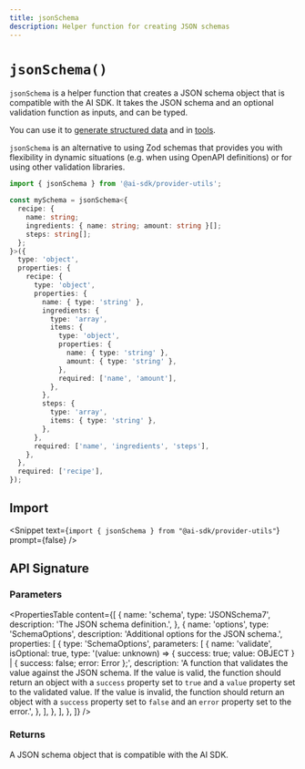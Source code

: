 ```yaml
---
title: jsonSchema
description: Helper function for creating JSON schemas
---
```


# `jsonSchema()`

`jsonSchema` is a helper function that creates a JSON schema object that is compatible with the AI SDK.
It takes the JSON schema and an optional validation function as inputs, and can be typed.

You can use it to [generate structured data](/docs/ai-sdk-core/generating-structured-data) and in [tools](/docs/ai-sdk-core/tools-and-tool-calling).

`jsonSchema` is an alternative to using Zod schemas that provides you with flexibility in dynamic situations
(e.g. when using OpenAPI definitions) or for using other validation libraries.

```ts
import { jsonSchema } from '@ai-sdk/provider-utils';

const mySchema = jsonSchema<{
  recipe: {
    name: string;
    ingredients: { name: string; amount: string }[];
    steps: string[];
  };
}>({
  type: 'object',
  properties: {
    recipe: {
      type: 'object',
      properties: {
        name: { type: 'string' },
        ingredients: {
          type: 'array',
          items: {
            type: 'object',
            properties: {
              name: { type: 'string' },
              amount: { type: 'string' },
            },
            required: ['name', 'amount'],
          },
        },
        steps: {
          type: 'array',
          items: { type: 'string' },
        },
      },
      required: ['name', 'ingredients', 'steps'],
    },
  },
  required: ['recipe'],
});
```

## Import

<Snippet
  text={`import { jsonSchema } from "@ai-sdk/provider-utils"`}
  prompt={false}
/>

## API Signature

### Parameters

<PropertiesTable
  content={[
    {
      name: 'schema',
      type: 'JSONSchema7',
      description: 'The JSON schema definition.',
    },
    {
      name: 'options',
      type: 'SchemaOptions',
      description: 'Additional options for the JSON schema.',
      properties: [
        {
          type: 'SchemaOptions',
          parameters: [
            {
              name: 'validate',
              isOptional: true,
              type: '(value: unknown) => { success: true; value: OBJECT } | { success: false; error: Error };',
              description:
                'A function that validates the value against the JSON schema. If the value is valid, the function should return an object with a `success` property set to `true` and a `value` property set to the validated value. If the value is invalid, the function should return an object with a `success` property set to `false` and an `error` property set to the error.',
            },
          ],
        },
      ],
    },
  ]}
/>

### Returns

A JSON schema object that is compatible with the AI SDK.
